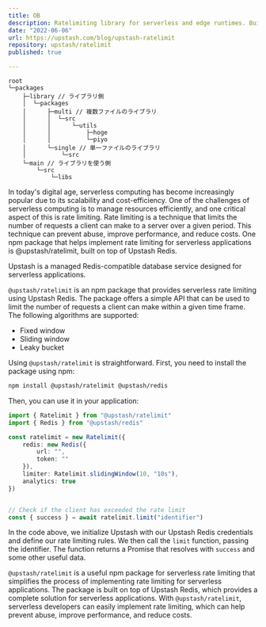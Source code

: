 ```yaml
---
title: OB
description: Ratelimiting library for serverless and edge runtimes. Built on top of Upstash Redis.
date: "2022-06-06"
url: https://upstash.com/blog/upstash-ratelimit
repository: upstash/ratelimit
published: true

---
```


```
root
└─packages
    ├─library // ライブラリ側
    │  └─packages
    │      ├─multi // 複数ファイルのライブラリ
    │      │  └─src
    │      │      └─utils
    │      │          ├─hoge
    │      │          └─piyo
    │      └─single // 単一ファイルのライブラリ
    │          └─src
    └─main // ライブラリを使う側
        └─src
            └─libs
```

In today's digital age, serverless computing has become increasingly popular due to its scalability and cost-efficiency. One of the challenges of serverless computing is to manage resources efficiently, and one critical aspect of this is rate limiting. Rate limiting is a technique that limits the number of requests a client can make to a server over a given period. This technique can prevent abuse, improve performance, and reduce costs. One npm package that helps implement rate limiting for serverless applications is @upstash/ratelimit, built on top of Upstash Redis.

Upstash is a managed Redis-compatible database service designed for serverless applications.

`@upstash/ratelimit` is an npm package that provides serverless rate limiting using Upstash Redis. The package offers a simple API that can be used to limit the number of requests a client can make within a given time frame. The following algorithms are supported:

- Fixed window
- Sliding window
- Leaky bucket


Using `@upstash/ratelimit` is straightforward. First, you need to install the package using npm:

```bash
npm install @upstash/ratelimit @upstash/redis
```
Then, you can use it in your  application:

```ts
import { Ratelimit } from "@upstash/ratelimit"
import { Redis } from "@upstash/redis"

const ratelimit = new Ratelimit({
    redis: new Redis({
        url: "",
        token: ""
    }),
    limiter: Ratelimit.slidingWindow(10, "10s"),
    analytics: true
})


// Check if the client has exceeded the rate limit
const { success } = await ratelimit.limit("identifier")
```

In the code above, we initialize Upstash with our Upstash Redis credentials and define our rate limiting rules. We then call the `limit` function, passing the identifier. The function returns a Promise that resolves with `success` and some other useful data.

`@upstash/ratelimit` is a useful npm package for serverless rate limiting that simplifies the process of implementing rate limiting for serverless applications. The package is built on top of Upstash Redis, which provides a complete solution for serverless applications. With `@upstash/ratelimit`, serverless developers can easily implement rate limiting, which can help prevent abuse, improve performance, and reduce costs.
